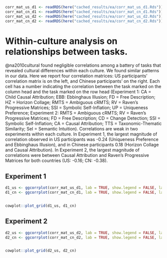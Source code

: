 ```r
corr_mat_us_d1 <- readRDS(here("cached_results/ea/corr_mat_us_d1.Rds"))
corr_mat_cn_d1 <- readRDS(here("cached_results/ea/corr_mat_cn_d1.Rds"))
corr_mat_us_d2 <- readRDS(here("cached_results/ea/corr_mat_us_d2.Rds"))
corr_mat_cn_d2 <- readRDS(here("cached_results/ea/corr_mat_cn_d2.Rds"))
```

# Within-culture analysis on relationships between tasks. 

@na2010cultural found negligible correlations among a battery of tasks that revealed cultural differences within each culture. We found similar patterns in our data. Here we report four correlation matrices: US participants' correlation matrix is on the left, and Chinese participants' on the right. Each cell has a number indicating the correlation between the task marked on the column head and the task marked on the row head (Experiment 1: CA = Child Causal Attribution; EBB: Ebbinghaus Illusion; FD = Free Description; HZ =  Horizon Collage; RMTS = Ambiguous cRMTS; RV = Raven's Progressive Matrices; SSI = Symbolic Self-Inflation; UP = Uniqueness Preference; Experiment 2:  RMTS = Ambiguous cRMTS; RV = Raven's Progressive Matrices; FD = Free Description; CD = Change Detection; SSI = Symbolic Self-Inflation; CA = Causal Attribution; TTS = Taxonomic-Thematic Similarity; SeI = Semantic Intuition). Correlations are weak in two experiments within each culture. In Experiment 1, the largest magnitude of correlation observed in US participants was -0.24 (Uniqueness Preference and Ebbinghaus Illusion), and in Chinese participants 0.18 (Horizon Collage and Causal Attribution). In Experiment 2, the largest magnitude of correlations were between Causal Attribution and Raven’s Progressive Matrices for both countries (US: -0.16; CN: -0.38). 



## Experiment 1


```r


d1_us <- ggcorrplot(corr_mat_us_d1, lab = TRUE, show.legend = FALSE, lab_size = 2.5, tl.cex = 8) + labs(title = "US")
d1_cn <- ggcorrplot(corr_mat_cn_d1, lab = TRUE, show.legend = FALSE, lab_size = 2.5, tl.cex = 8) + labs(title = "CN")


cowplot::plot_grid(d1_us, d1_cn)
```

## Experiment 2


```r


d2_us <- ggcorrplot(corr_mat_us_d2, lab = TRUE, show.legend = FALSE, lab_size = 2.5, tl.cex = 8) + labs(title = "US")
d2_cn <- ggcorrplot(corr_mat_cn_d2, lab = TRUE, show.legend = FALSE, lab_size = 2.5, tl.cex = 8) + labs(title = "CN")


cowplot::plot_grid(d2_us, d2_cn)
```
